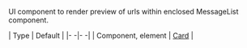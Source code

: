 UI component to render preview of urls within enclosed MessageList component.

| Type | Default |
|- -|- -|
| Component, element | [Card](../../ui-components/card) |
